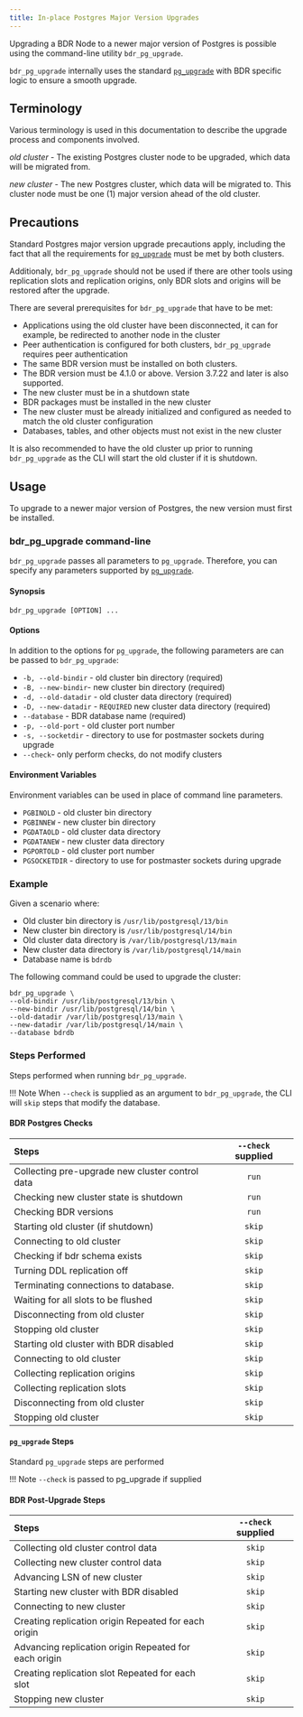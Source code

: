```yaml
---
title: In-place Postgres Major Version Upgrades
---
```


Upgrading a BDR Node to a newer major version of Postgres is possible using the
command-line utility `bdr_pg_upgrade`.

`bdr_pg_upgrade` internally uses the standard [`pg_upgrade`](https://www.postgresql.org/docs/current/pgupgrade.html)
with BDR specific logic to ensure a smooth upgrade.

## Terminology

Various terminology is used in this documentation to describe the upgrade process and components involved.

*old cluster* - The existing Postgres cluster node to be upgraded, which data will be migrated from.

*new cluster* - The new Postgres cluster, which data will be migrated to. This cluster node must be one (1) major version ahead of the old cluster.

## Precautions

Standard Postgres major version upgrade precautions apply, including the fact
that all the requirements for [`pg_upgrade`](https://www.postgresql.org/docs/current/pgupgrade.html#id-1.9.5.12.7)
must be met by both clusters.

Additionaly, `bdr_pg_upgrade` should not be used if there are other tools using
replication slots and replication origins, only BDR slots and origins will be
restored after the upgrade.

There are several prerequisites for `bdr_pg_upgrade` that have to be met:

-   Applications using the old cluster have been disconnected, it can for example,
    be redirected to another node in the cluster
-   Peer authentication is configured for both clusters, `bdr_pg_upgrade`
    requires peer authentication
-   The same BDR version must be installed on both clusters.
-   The BDR version must be 4.1.0 or above. Version 3.7.22 and later is also supported.
-   The new cluster must be in a shutdown state
-   BDR packages must be installed in the new cluster
-   The new cluster must be already initialized and configured as needed to
    match the old cluster configuration
-   Databases, tables, and other objects must not exist in the new cluster

It is also recommended to have the old cluster up prior to running `bdr_pg_upgrade`
as the CLI will start the old cluster if it is shutdown.

## Usage

To upgrade to a newer major version of Postgres, the new version must first
be installed.

### bdr_pg_upgrade command-line

`bdr_pg_upgrade` passes all parameters to `pg_upgrade`. Therefore, you can
specify any parameters supported by [`pg_upgrade`](https://www.postgresql.org/docs/current/pgupgrade.html#id-1.9.5.12.6).

#### Synopsis

```shell
bdr_pg_upgrade [OPTION] ...
```

#### Options

In addition to the options for `pg_upgrade`, the following parameters are
can be passed to `bdr_pg_upgrade`:

-   `-b, --old-bindir` - old cluster bin directory (required)
-   `-B, --new-bindir`- new cluster bin directory (required)
-   `-d, --old-datadir` - old cluster data directory (required)
-   `-D, --new-datadir` - `REQUIRED` new cluster data directory (required)
-   `--database` - BDR database name (required)
-   `-p, --old-port` - old cluster port number
-   `-s, --socketdir` - directory to use for postmaster sockets during upgrade
-   `--check`- only perform checks, do not modify clusters


#### Environment Variables

Environment variables can be used in place of command line parameters.

-   `PGBINOLD` - old cluster bin directory
-   `PGBINNEW` - new cluster bin directory
-   `PGDATAOLD` - old cluster data directory
-   `PGDATANEW` - new cluster data directory
-   `PGPORTOLD` - old cluster port number
-   `PGSOCKETDIR` - directory to use for postmaster sockets during upgrade


### Example

Given a scenario where:

-   Old cluster bin directory is `/usr/lib/postgresql/13/bin`
-   New cluster bin directory is `/usr/lib/postgresql/14/bin`
-   Old cluster data directory is `/var/lib/postgresql/13/main`
-   New cluster data directory is `/var/lib/postgresql/14/main`
-   Database name is `bdrdb`


The following command could be used to upgrade the cluster:

```
bdr_pg_upgrade \
--old-bindir /usr/lib/postgresql/13/bin \
--new-bindir /usr/lib/postgresql/14/bin \
--old-datadir /var/lib/postgresql/13/main \
--new-datadir /var/lib/postgresql/14/main \
--database bdrdb
```

### Steps Performed

Steps performed when running `bdr_pg_upgrade`.

!!! Note
    When `--check` is supplied as an argument to `bdr_pg_upgrade`, the CLI
    will `skip` steps that modify the database.

#### BDR Postgres Checks

| Steps                                           | `--check` supplied |
| :-----------------------------------------------|:------------------:|
| Collecting pre-upgrade new cluster control data | `run`              |
| Checking new cluster state is shutdown          | `run`              |
| Checking BDR versions                           | `run`              |
| Starting old cluster (if shutdown)              | `skip`             |
| Connecting to old cluster                       | `skip`             |
| Checking if bdr schema exists                   | `skip`             |
| Turning DDL replication off                     | `skip`             |
| Terminating connections to database.            | `skip`             |
| Waiting for all slots to be flushed             | `skip`             |
| Disconnecting from old cluster                  | `skip`             |
| Stopping old cluster                            | `skip`             |
| Starting old cluster with BDR disabled          | `skip`             |
| Connecting to old cluster                       | `skip`             |
| Collecting replication origins                  | `skip`             |
| Collecting replication slots                    | `skip`             |
| Disconnecting from old cluster                  | `skip`             |
| Stopping old cluster                            | `skip`             |

#### `pg_upgrade` Steps

Standard `pg_upgrade` steps are performed

!!! Note
    `--check` is passed to pg_upgrade if supplied

#### BDR Post-Upgrade Steps

| Steps                                           | `--check` supplied |
| :-----------------------------------------------|:------------------:|
| Collecting old cluster control data             | `skip`             |
| Collecting new cluster control data             | `skip`             |
| Advancing LSN of new cluster                    | `skip`             |
| Starting new cluster with BDR disabled          | `skip`             |
| Connecting to new cluster                       | `skip`             |
| Creating replication origin Repeated for each origin  | `skip`       |
| Advancing replication origin Repeated for each origin | `skip`       |
| Creating replication slot Repeated for each slot      | `skip`       |
| Stopping new cluster                            | `skip`             |
